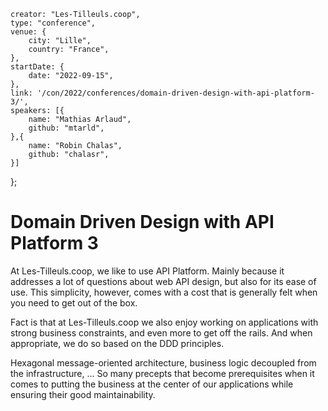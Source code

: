     creator: "Les-Tilleuls.coop",
    type: "conference",
    venue: {
        city: "Lille",
        country: "France",
    },
    startDate: {
        date: "2022-09-15",
    },
    link: '/con/2022/conferences/domain-driven-design-with-api-platform-3/',
    speakers: [{
        name: "Mathias Arlaud",
        github: "mtarld",
    },{
        name: "Robin Chalas",
        github: "chalasr",
    }]
};

# Domain Driven Design with API Platform 3

At Les-Tilleuls.coop, we like to use API Platform. Mainly because it addresses a lot of questions about web API design, but also for its ease of use. This simplicity, however, comes with a cost that is generally felt when you need to get out of the box.

Fact is that at Les-Tilleuls.coop we also enjoy working on applications with strong business constraints, and even more to get off the rails. And when appropriate, we do so based on the DDD principles.

Hexagonal message-oriented architecture, business logic decoupled from the infrastructure, … So many precepts that become prerequisites when it comes to putting the business at the center of our applications while ensuring their good maintainability.
